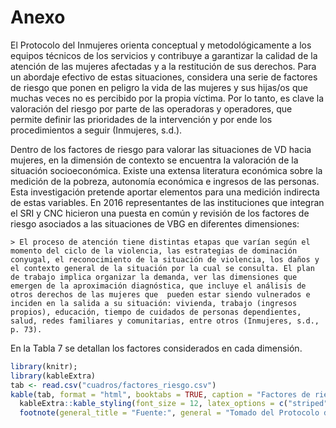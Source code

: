# Anexo


El Protocolo del Inmujeres orienta conceptual y metodológicamente a los equipos técnicos de los servicios y contribuye a garantizar la calidad de la atención de las mujeres afectadas y a la restitución de sus derechos. Para un abordaje efectivo de estas situaciones, considera una serie de factores de riesgo que ponen en peligro la vida de las mujeres y sus
hijas/os que muchas veces no es percibido por la propia víctima. Por lo tanto, es clave la
valoración del riesgo por parte de las operadoras y operadores, que permite definir las
prioridades de la intervención y por ende los procedimientos a seguir (Inmujeres, s.d.).

Dentro de los factores de riesgo para valorar las situaciones de VD hacia mujeres, en la
dimensión de contexto se encuentra la valoración de la situación socioeconómica. Existe una
extensa literatura económica sobre la medición de la pobreza, autonomía económica e ingresos de las personas. Esta investigación pretende aportar elementos para una medición indirecta de estas variables. En 2016 representantes de las instituciones que integran el SRI y CNC hicieron una puesta en común y revisión de los factores de riesgo asociados a las situaciones de VBG en diferentes dimensiones:

    > El proceso de atención tiene distintas etapas que varían según el momento del ciclo de la violencia, las estrategias de dominación conyugal, el reconocimiento de la situación de violencia, los daños y el contexto general de la situación por la cual se consulta. El plan de trabajo implica organizar la demanda, ver las dimensiones que emergen de la aproximación diagnóstica, que incluye el análisis de otros derechos de las mujeres que  pueden estar siendo vulnerados e inciden en la salida a su situación: vivienda, trabajo (ingresos propios), educación, tiempo de cuidados de personas dependientes, salud, redes familiares y comunitarias, entre otros (Inmujeres, s.d., p. 73).
    
En la Tabla 7 se detallan los factores considerados en cada dimensión.

<!-- tabla 7 -->
```r
library(knitr);
library(kableExtra)
tab <- read.csv("cuadros/factores_riesgo.csv")
kable(tab, format = "html", booktabs = TRUE, caption = "Factores de riesgo", col.names = c("Relativos a la mujer", "Relativos al varón", "Relacionales", "Contexto")) %>%
  kableExtra::kable_styling(font_size = 12, latex_options = c("striped", "hold_position")) %>%  column_spec(column = 1:4, width = "4cm", border_right = F) %>% 
  footnote(general_title = "Fuente:", general = "Tomado del Protocolo de intervención de Inmujeres")
```
